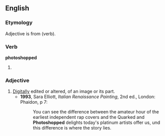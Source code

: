 ==English==

=== Etymology ===
Adjective is from {{term|photoshop}} (verb).

===Verb===
'''photoshopped'''

# {{past of|[[photoshop]]}}

=== Adjective ===
{{en-adjective|-}}

# [[digitally|Digitally]] edited or altered, of an image or its part.
#* '''1993''', Sara Elliott, ''Italian Renaissance Painting'', 2nd ed., London: Phaidon, p 7:
#*: You can see the difference between the amateur hour of the earliest independent rap covers and the Quarked and '''Photoshopped''' delights today's platinum artists offer us, und this difference is where the story lies.
